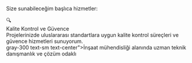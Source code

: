 Size sunabileceğim başlıca hizmetler:

<div className="grid grid-cols-1 sm:grid-cols-2 md:grid-cols-3 gap-6 my-8">
  <div className="bg-white dark:bg-gray-800 rounded-lg shadow p-6 flex flex-col items-center">
    <span className="text-4xl mb-4">🔍</span>
    <div className="text-lg font-bold mb-2">Kalite Kontrol ve Güvence</div>
    <div className="text-gray-700 dark:text-gray-300 text-sm text-center">Projelerinizde uluslararası standartlara uygun kalite kontrol süreçleri ve güvence hizmetleri sunuyorum.</div>
 gray-300 text-sm text-center">İnşaat mühendisliği alanında uzman teknik danışmanlık ve çözüm odaklı 
</div>
